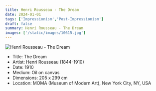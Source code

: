 ```yaml
---
title: Henri Rousseau - The Dream
date: 2024-01-01
tags: ['Impressionism','Post-Impressionism']
draft: false
summary: Henri Rousseau - The Dream
images: ['/static/images/10615.jpg']
---
```


![Henri Rousseau - The Dream](/static/images/10615.jpg)

* Title: The Dream
* Artist: Henri Rousseau (1844-1910)
* Date: 1910
* Medium: Oil on canvas
* Dimensions: 205 x 299 cm
* Location: MOMA (Museum of Modern Art), New York City, NY, USA


